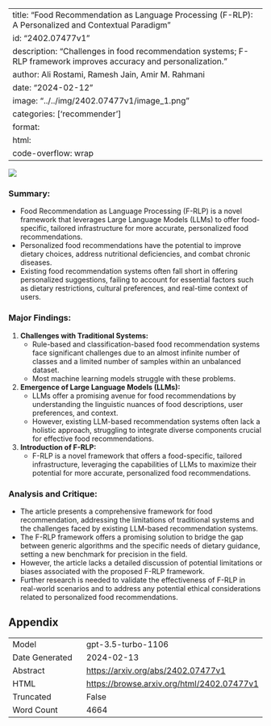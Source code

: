 
---
title: "Food Recommendation as Language Processing (F-RLP): A Personalized and Contextual Paradigm"
id: "2402.07477v1"
description: "Challenges in food recommendation systems; F-RLP framework improves accuracy and personalization."
author: Ali Rostami, Ramesh Jain, Amir M. Rahmani
date: "2024-02-12"
image: "../../img/2402.07477v1/image_1.png"
categories: ['recommender']
format:
  html:
    code-overflow: wrap
---

![](../../img/2402.07477v1/image_1.png)

### **Summary:**
- Food Recommendation as Language Processing (F-RLP) is a novel framework that leverages Large Language Models (LLMs) to offer food-specific, tailored infrastructure for more accurate, personalized food recommendations.
- Personalized food recommendations have the potential to improve dietary choices, address nutritional deficiencies, and combat chronic diseases.
- Existing food recommendation systems often fall short in offering personalized suggestions, failing to account for essential factors such as dietary restrictions, cultural preferences, and real-time context of users.

### **Major Findings:**
1. **Challenges with Traditional Systems:**
   - Rule-based and classification-based food recommendation systems face significant challenges due to an almost infinite number of classes and a limited number of samples within an unbalanced dataset.
   - Most machine learning models struggle with these problems.

2. **Emergence of Large Language Models (LLMs):**
   - LLMs offer a promising avenue for food recommendations by understanding the linguistic nuances of food descriptions, user preferences, and context.
   - However, existing LLM-based recommendation systems often lack a holistic approach, struggling to integrate diverse components crucial for effective food recommendations.

3. **Introduction of F-RLP:**
   - F-RLP is a novel framework that offers a food-specific, tailored infrastructure, leveraging the capabilities of LLMs to maximize their potential for more accurate, personalized food recommendations.

### **Analysis and Critique:**
- The article presents a comprehensive framework for food recommendation, addressing the limitations of traditional systems and the challenges faced by existing LLM-based recommendation systems.
- The F-RLP framework offers a promising solution to bridge the gap between generic algorithms and the specific needs of dietary guidance, setting a new benchmark for precision in the field.
- However, the article lacks a detailed discussion of potential limitations or biases associated with the proposed F-RLP framework.
- Further research is needed to validate the effectiveness of F-RLP in real-world scenarios and to address any potential ethical considerations related to personalized food recommendations.

## Appendix

|          |          |
|----------|----------|
| Model     | gpt-3.5-turbo-1106       |
| Date Generated     | 2024-02-13       |
| Abstract | [https://arxiv.org/abs/2402.07477v1](https://arxiv.org/abs/2402.07477v1)        |
| HTML     | [https://browse.arxiv.org/html/2402.07477v1](https://browse.arxiv.org/html/2402.07477v1)       |
| Truncated       | False       |
| Word Count       | 4664       |